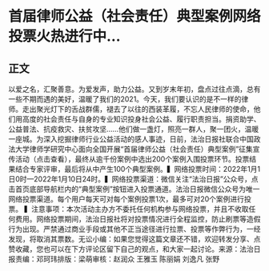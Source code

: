 # 首届律师公益（社会责任）典型案例网络投票火热进行中…
## 正文
以爱之名，汇聚善意。为爱发声，助力公益。又到岁末年初，盘点过往点滴，总有一些不期而遇的美好，温暖了我们的2021。今天，我们要认识的是不一样的律师。走出聚光灯下的舌战群儒，褪去了以往的西装革履，不忘人民律师的使命，他们用高度的社会责任与自身的专业知识投身社会公益、履行职责担当。捐资助学、公益普法、抗疫救灾、扶贫攻坚……他们做一盏灯，照亮一群人，聚一团火，温暖一座城。为深入挖掘律师行业公益活动的感人事迹，日前，法治日报社联合中国政法大学律师学研究中心面向全国开展“首届律师公益（社会责任）典型案例”征集宣传活动（点击查看），最终从逾千份案例中选出200个案例入围投票环节。投票结果结合专家评审，最后将从中产生100个典型案例。▍网络投票时间：2022年1月1日0时—2022年1月10日24时。▍网络投票渠道：微信关注“法治日报”公众号，点击首页底部导航栏内的“典型案例”按钮进入投票通道。法治日报微信公众号为唯一网络投票渠道。每个用户每天可对每个案例投票1次，最多可对20个案例进行投票。 ▍注意事项：本次活动主办方不委托任何机构参与网络投票，并且不收取任何费用。网络投票期间，法治日报社将对投票情况进行全程监控，防止刷票等造假行为出现。严禁通过商业手段或其他不正当途径进行拉票、投票等作弊行为，一经发现，将取消其票数。无讼小编：如果您觉得这篇文章还不错，欢迎转发分享、点赞收藏，您也可以在下方评论区留下自己的观点，和大家一起讨论。来源：法治日报责编：邓珂玮排版：梁萌审核：赵润众 王雅玉 陈丽娟 刘逸凡 张野